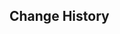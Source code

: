 {{Repertoire of Myriad Melodies Score
|name        = Chasing Flames Like Strings
|image       = Repertoire of Myriad Melodies Cover 61.png
|album       = Natlan: Land of Tleyaoyotl
|order       = 2
|region      = Natlan
|soundtrack  = Chasing Flames Like Strings
|bpm         = 109
|duration    = 1m 43s
|level_1     = Normal
|stars_1     = 2
|reward_1    = Repertoire Coins*20
|notes_1     = 117
|level_2     = Hard
|stars_2     = 3
|reward_2    = Repertoire Coins*40
|notes_2     = 160
|level_3     = Pro
|stars_3     = 4
|reward_3    = Repertoire Coins*60
|notes_3     = 231
|level_4     = Legendary
|stars_4     = 7
|notes_4     = 330
}}

==Change History==
{{Change History|5.5}}
